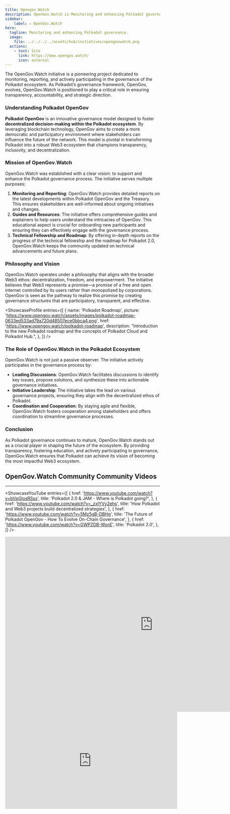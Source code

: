 ```yaml
---
title: Opengov.Watch
description: OpenGov.Watch is Monitoring and enhancing Polkadot governance for a transformative, decentralized Web3 ecosystem.
sidebar:
    label: ⭒ OpenGov.Watch
hero:
  tagline: Monitoring and enhancing Polkadot governance.
  image: 
    file: ../../../../assets/hub/initiatives/opengovwatch.png
  actions:
    - text: Site
      link: https://www.opengov.watch/
      icon: external
---
```



The OpenGov.Watch initiative is a pioneering project dedicated to monitoring, reporting, and actively participating in the governance of the Polkadot ecosystem. As Polkadot’s governance framework, OpenGov, evolves, OpenGov.Watch is positioned to play a critical role in ensuring transparency, accountability, and strategic direction.

### Understanding Polkadot OpenGov
**Polkadot OpenGov** is an innovative governance model designed to foster **decentralized decision-making within the Polkadot ecosystem**. By leveraging blockchain technology, OpenGov aims to create a more democratic and participatory environment where stakeholders can influence the future of the network. This model is pivotal in transforming Polkadot into a robust Web3 ecosystem that champions transparency, inclusivity, and decentralization.

### Mission of OpenGov.Watch
OpenGov.Watch was established with a clear vision: to support and enhance the Polkadot governance process. The initiative serves multiple purposes:
1. **Monitoring and Reporting**: OpenGov.Watch provides detailed reports on the latest developments within Polkadot OpenGov and the Treasury. This ensures stakeholders are well-informed about ongoing initiatives and changes.
2. **Guides and Resources**: The initiative offers comprehensive guides and explainers to help users understand the intricacies of OpenGov. This educational aspect is crucial for onboarding new participants and ensuring they can effectively engage with the governance process.
3. **Technical Fellowship and Roadmap**: By offering in-depth reports on the progress of the technical fellowship and the roadmap for Polkadot 2.0, OpenGov.Watch keeps the community updated on technical advancements and future plans.

### Philosophy and Vision
OpenGov.Watch operates under a philosophy that aligns with the broader Web3 ethos: decentralization, freedom, and empowerment. The initiative believes that Web3 represents a promise—a promise of a free and open internet controlled by its users rather than monopolized by corporations. OpenGov is seen as the pathway to realize this promise by creating governance structures that are participatory, transparent, and effective.

<ShowcaseProfile
  entries={[
    {
      name: 'Polkadot Roadmap',
      picture: 'https://www.opengov.watch/assets/images/polkadot-roadmap-0633ed533ad79a720d48507ece0bbca4.png',
      href: 'https://www.opengov.watch/polkadot-roadmap',
      description:
        "Introduction to the new Polkadot roadmap and the concepts of Polkadot Cloud and Polkadot Hub.",
    },
  ]}
/>

### The Role of OpenGov.Watch in the Polkadot Ecosystem
OpenGov.Watch is not just a passive observer. The initiative actively participates in the governance process by:
- **Leading Discussions**: OpenGov.Watch facilitates discussions to identify key issues, propose solutions, and synthesize these into actionable governance initiatives.
- **Initiative Leadership**: The initiative takes the lead on various governance projects, ensuring they align with the decentralized ethos of Polkadot.
- **Coordination and Cooperation**: By staying agile and flexible, OpenGov.Watch fosters cooperation among stakeholders and offers coordination to streamline governance processes.

### Conclusion
As Polkadot governance continues to mature, OpenGov.Watch stands out as a crucial player in shaping the future of the ecosystem. By providing transparency, fostering education, and actively participating in governance, OpenGov.Watch ensures that Polkadot can achieve its vision of becoming the most impactful Web3 ecosystem.

## OpenGov.Watch Community Community Videos
----------------
<ShowcaseYouTube
  entries={[
    {
      href: 'https://www.youtube.com/watch?v=bVpGlosRSss',
      title: 'Polkadot 2.0 & JAM - Where is Polkadot going?',
    },
        {
      href: 'https://www.youtube.com/watch?v=_zxIYVy2ehs',
      title: 'How Polkadot and Web3 projects build decentralized strategies',
    },
        {
      href: 'https://www.youtube.com/watch?v=5Mz5gB-DBHg',
      title: 'The Future of Polkadot OpenGov - How To Evolve On-Chain Governance',
    },
          {
      href: 'https://www.youtube.com/watch?v=GWPZDB-WsnE',
      title: 'Polkadot 2.0',
    },
  ]}
/>



<iframe allowfullscreen="allowfullscreen" frameborder="0" height="569" src="https://docs.google.com/presentation/d/e/2PACX-1vTFSfzumxWkCFdioYcmQhj26ELaPK-9zBNrsz7nWTdIzl1fXOcSP3UQRRR-GtRpN4gJC9RyfSBiMLgY/embed?start=false&loop=false&delayms=60000" width="960"></iframe>

<iframe allowfullscreen="allowfullscreen" frameborder="0" height="315" src="https://www.youtube.com/embed/0Z9jt7-NeQM?si=IGe8ka_XhUstd73K" title="YouTube video player" width="560"></iframe>
